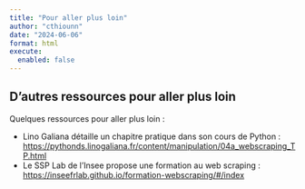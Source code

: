 ```yaml
---
title: "Pour aller plus loin"
author: "cthiounn"
date: "2024-06-06"
format: html
execute:
  enabled: false
---
```


## D'autres ressources pour aller plus loin

Quelques ressources pour aller plus loin :

* Lino Galiana détaille un chapitre pratique dans son cours de Python : [https://pythonds.linogaliana.fr/content/manipulation/04a_webscraping_TP.html](https://pythonds.linogaliana.fr/content/manipulation/04a_webscraping_TP.html)
* Le SSP Lab de l'Insee propose une formation au web scraping  : [https://inseefrlab.github.io/formation-webscraping/#/index](https://inseefrlab.github.io/formation-webscraping/#/index)